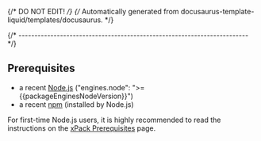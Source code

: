{/* DO NOT EDIT! */}
{/* Automatically generated from docusaurus-template-liquid/templates/docusaurus. */}

{/* ------------------------------------------------------------------------ */}

## Prerequisites

- a recent [Node.js](https://nodejs.org) ("engines.node": ">={{packageEnginesNodeVersion}}")
- a recent [npm](https://docs.npmjs.com/cli/npm) (installed by Node.js)

For first-time Node.js users, it is highly recommended to read the instructions
on the [xPack Prerequisites](https://xpack.github.io/install/) page.
